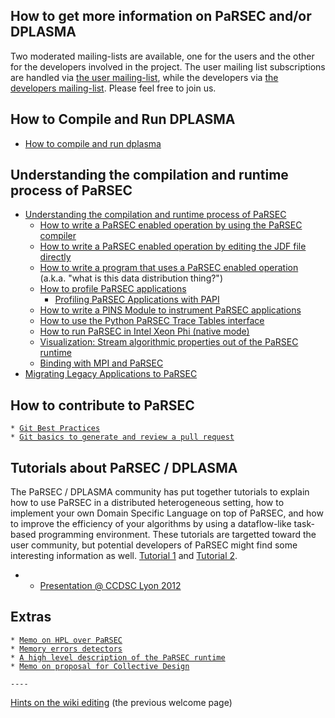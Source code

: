 == How to get more information on PaRSEC and/or DPLASMA ==

Two moderated mailing-lists are available, one for the users and the other for the developers involved in the project. The user mailing list subscriptions are handled via [[https://groups.google.com/a/icl.utk.edu/d/forum/dplasma-users|the user mailing-list]], while the developers via [[https://groups.google.com/a/icl.utk.edu/d/forum/dplasma-devel|the developers mailing-list]]. Please feel free to join us.

== How to Compile and Run DPLASMA ==

* [[compileandrun|How to compile and run dplasma]]

== Understanding the compilation and runtime process of PaRSEC ==

* [[understanding|Understanding the compilation and runtime process of PaRSEC]]
** [[compilejdf|How to write a PaRSEC enabled operation by using the PaRSEC compiler]]
** [[writejdf|How to write a PaRSEC enabled operation by editing the JDF file directly]]
** [[datadistribution|How to write a program that uses a PaRSEC enabled operation]] (a.k.a. "what is this data distribution thing?")
** [[Profiling-PaRSEC-based-applications|How to profile PaRSEC applications]]
*** [[Profiling%20PaRSEC%20Applications%20with%20PAPI|Profiling PaRSEC Applications with PAPI]]
** [[PINS|How to write a PINS Module to instrument PaRSEC applications]]
** [[PaRSEC-Trace-Tables-via-Python|How to use the Python PaRSEC Trace Tables interface]]
** [[PaRSEC%20on%20Intel%20Xeon%20Phi%20Native%20Mode.wiki|How to run PaRSEC in Intel Xeon Phi (native mode)]]
** [[VisualizationTools.wiki|Visualization: Stream algorithmic properties out of the PaRSEC runtime]]
** [[Using PaRSEC binding to bind computation and communication cores.md|Binding with MPI and PaRSEC]]
* [[Migrating Legacy Applications to PaRSEC]]

== How to contribute to PaRSEC ==

 * [[Git Best Practices|Git Best Practices]]
 * [[Git tips to contribute to the project|Git basics to generate and review a pull request]]

== Tutorials about PaRSEC / DPLASMA ==
The PaRSEC / DPLASMA community has put together tutorials to explain how to use PaRSEC in a distributed heterogeneous setting, how to implement your own Domain Specific Language on top of PaRSEC, and how to improve the efficiency of your algorithms by using a dataflow-like task-based programming environment. These tutorials are targetted toward the user community, but potential developers of PaRSEC might find some interesting information as well. 
[[http://icl.cs.utk.edu/projectsfiles/parsec/pubs/parsec-tutorial-1.pdf|Tutorial 1]] and [[http://icl.cs.utk.edu/projectsfiles/parsec/pubs/parsec-tutorial-2.pdf|Tutorial 2]].

** [[presentations|Presentation @ CCDSC Lyon 2012]]

== Extras ==

 * [[Status of HPL over PaRSEC|Memo on HPL over PaRSEC]]
 * [[Memory error detectors|Memory errors detectors]]
 * [[high level|A high level description of the PaRSEC runtime]]
 * [[https://bitbucket.org/icldistcomp/parsec/wiki/Collective%20Design|Memo on proposal for Collective Design]]

 ---- 

[[wikiediting|Hints on the wiki editing]] (the previous welcome page)
